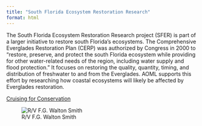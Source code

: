 ---
title: "South Florida Ecosystem Restoration Research"
format: html
---

The South Florida Ecosystem Restoration Research project (SFER) is part of a larger initiative to restore south Florida's ecosystems. The Comprehensive Everglades Restoration Plan (CERP) was authorized by Congress in 2000 to "restore, preserve, and protect the south Florida ecosystem while providing for other water-related needs of the region, including water supply and flood protection." It focuses on restoring the quality, quantity, timing, and distribution of freshwater to and from the Everglades. AOML supports this effort by researching how coastal ecosystems will likely be affected by Everglades restoration.

[Cruising for Conservation](https://www.aoml.noaa.gov/cruising-for-conservation/)

![R/V F.G. Walton Smith](https://www.earth.miami.edu/_assets/images/about-us/marine-operations/RVWaltonSmith1240x550.jpg){fig-align="center"}
